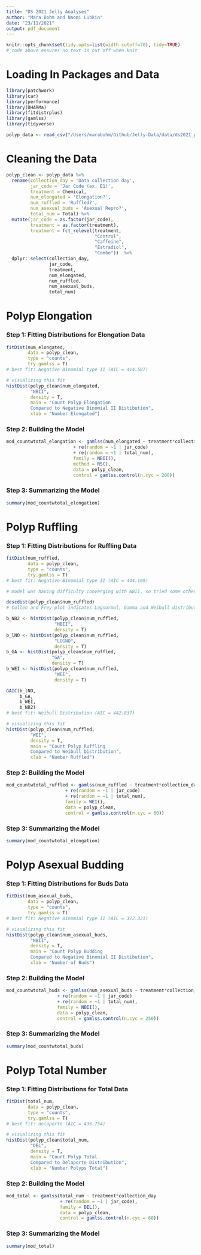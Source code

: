 ```yaml
---
title: "DS 2021 Jelly Analyses"
author: "Mara Bohm and Naomi Lubkin"
date: "23/11/2021"
output: pdf_document
---
```

```r
knitr::opts_chunk$set(tidy.opts=list(width.cutoff=70), tidy=TRUE)
# code above ensures no text is cut off when knit
```

# Loading In Packages and Data

```r
library(patchwork)
library(car)
library(performance)
library(DHARMa)
library(fitdistrplus)
library(gamlss)
library(tidyverse)

polyp_data <- read_csv("/Users/marabohm/Github/Jelly-Data/data/ds2021_polyp_data.csv")

```


# Cleaning the Data

```r

polyp_clean <- polyp_data %>%
  rename(collection_day = 'Data collection day', 
         jar_code = 'Jar Code (ex. E1)', 
         treatment = Chemical, 
         num_elongated = 'Elongation?', 
         num_ruffled = 'Ruffled?', 
         num_asexual_buds = 'Asexual Repro?', 
         total_num = Total) %>%
  mutate(jar_code = as.factor(jar_code),
         treatment = as.factor(treatment), 
         treatment = fct_relevel(treatment, 
                                 "Control", 
                                 "Caffeine", 
                                 "Estradiol", 
                                 "Combo"))  %>%
  dplyr::select(collection_day, 
                jar_code, 
                treatment, 
                num_elongated, 
                num_ruffled, 
                num_asexual_buds, 
                total_num) 

```


# Polyp Elongation

### Step 1: Fitting Distributions for Elongation Data
```r
fitDist(num_elongated, 
        data = polyp_clean, 
        type = "counts", 
        try.gamlss = T)
# best fit: Negative Binomial type II (AIC = 414.587)
```
```r
# visualizing this fit
histDist(polyp_clean$num_elongated, 
         "NBII", 
         density = T, 
         main = "Count Polyp Elongation  
         Compared to Negative Binomial II Distibution",
         xlab = "Number Elongated")
```

### Step 2: Building the Model
```r
mod_countwtotal_elongation <- gamlss(num_elongated ~ treatment*collection_day 
                         + re(random = ~1 | jar_code)
                         + re(random = ~1 | total_num), 
                         family = NBII(),
                         method = RS(),
                         data = polyp_clean, 
                         control = gamlss.control(n.cyc = 200))

```

### Step 3: Summarizing the Model
```r

summary(mod_countwtotal_elongation)

```


# Polyp Ruffling

### Step 1: Fitting Distributions for Ruffling Data
```r

fitDist(num_ruffled, 
        data = polyp_clean, 
        type = "counts", 
        try.gamlss = T)
# best fit: Negative Binomial type II (AIC = 444.109)

# model was having difficulty converging with NBII, so tried some other fits:

descdist(polyp_clean$num_ruffled)
# Cullen and Frey plot indicates Lognormal, Gamma and Weibull distributions may be a good fit, so we compare to each other using Generalized AIC:

b_NB2 <- histDist(polyp_clean$num_ruffled, 
                  "NBII", 
                  density = T)
b_lNO <- histDist(polyp_clean$num_ruffled, 
                  "LOGNO", 
                  density = T)
b_GA <- histDist(polyp_clean$num_ruffled, 
                 "GA", 
                 density = T)
b_WEI <- histDist(polyp_clean$num_ruffled, 
                  "WEI", 
                  density = T)
```
```r
GAIC(b_lNO,
     b_GA, 
     b_WEI, 
     b_NB2)
# best fit: Weibull Distribution (AIC = 442.837)

```
```r
# visualizing this fit
histDist(polyp_clean$num_ruffled, 
         "WEI", 
         density = T, 
         main = "Count Polyp Ruffling  
         Compared to Weibull Distribution",
         xlab = "Number Ruffled")

```

### Step 2: Building the Model
```r
mod_countwtotal_ruffled <- gamlss(num_ruffled ~ treatment*collection_day 
                      + re(random = ~1 | jar_code)
                      + re(random = ~1 | total_num), 
                      family = WEI(), 
                      data = polyp_clean, 
                      control = gamlss.control(n.cyc = 60))

```

### Step 3: Summarizing the Model
```r

summary(mod_countwtotal_elongation)

```

# Polyp Asexual Budding

### Step 1: Fitting Distributions for Buds Data

```r
fitDist(num_asexual_buds, 
        data = polyp_clean, 
        type = "counts", 
        try.gamlss = T)
# best fit: Negative Binomial type II (AIC = 372.321)
```
```r
# visualizing this fit
histDist(polyp_clean$num_asexual_buds, 
         "NBII", 
         density = T, 
         main = "Count Polyp Budding  
         Compared to Negative Binomial II Distibution",
         xlab = "Number of Buds")
```

### Step 2: Building the Model
```r
mod_countwtotal_buds <- gamlss(num_asexual_buds ~ treatment*collection_day 
                   + re(random = ~1 | jar_code)
                   + re(random = ~1 | total_num), 
                   family = NBII(), 
                   data = polyp_clean, 
                   control = gamlss.control(n.cyc = 250))

```

### Step 3: Summarizing the Model
```r

summary(mod_countwtotal_buds)

```

# Polyp Total Number

### Step 1: Fitting Distributions for Total Data

```r
fitDist(total_num, 
        data = polyp_clean, 
        type = "counts", 
        try.gamlss = T)
# best fit: delaporte (AIC = 436.754)
```
```r
# visualizing this fit
histDist(polyp_clean$total_num,
         "DEL", 
         density = T, 
         main = "Count Polyp Total  
         Compared to Delaporte Distribution",
         xlab = "Number Polyps Total")
```

### Step 2: Building the Model
```r
mod_total <- gamlss(total_num ~ treatment*collection_day 
                    + re(random = ~1 | jar_code), 
                    family = DEL(), 
                    data = polyp_clean, 
                    control = gamlss.control(n.cyc = 60))

```

### Step 3: Summarizing the Model
```r

summary(mod_total)

```

